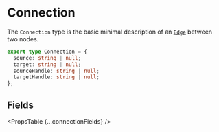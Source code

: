 
# Connection

The `Connection` type is the basic minimal description of an [`Edge`](/api-reference/types/edge) between two nodes.

```ts
export type Connection = {
  source: string | null;
  target: string | null;
  sourceHandle: string | null;
  targetHandle: string | null;
};
```

## Fields

<PropsTable {...connectionFields} />
